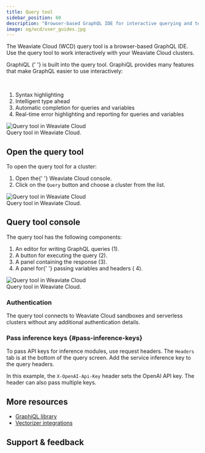 ```yaml
---
title: Query tool
sidebar_position: 60
description: "Browser-based GraphQL IDE for interactive querying and testing with Weaviate Cloud clusters."
image: og/wcd/user_guides.jpg
---
```


The Weaviate Cloud (WCD) query tool is a browser-based GraphQL IDE. Use the query tool to work interactively with your Weaviate Cloud clusters.


<div class="row">
  <div class="col col--6">
    <p>
      <Link to="https://github.com/graphql/graphiql/tree/main/packages/graphiql">
        GraphiQL
      </Link>{' '}
      is built into the query tool. GraphiQL provides many features that make
      GraphQL easier to use interactively:
    </p>
    <br />
    <ol>
      <li>Syntax highlighting</li>
      <li>Intelligent type ahead</li>
      <li>Automatic completion for queries and variables</li>
      <li>
        Real-time error highlighting and reporting for queries and variables
      </li>
    </ol>
  </div>
  <div class="col col--6">
    <div class="card">
      <div class="card__image">
        <img src={QueryToolPreview} alt="Query tool in Weaviate Cloud" />
      </div>
      <div class="card__body">Query tool in Weaviate Cloud.</div>
    </div>
  </div>
</div>

## Open the query tool

To open the query tool for a cluster:


<div class="row">
  <div class="col col--6">
    <ol>
      <li>
        Open the{' '}
        <Link to="https://console.weaviate.cloud">Weaviate Cloud console</Link>.
      </li>
      <li>
        Click on the <code>Query</code> button and choose a cluster from the list.
      </li>
    </ol>
  </div>
  <div class="col col--6">
    <div class="card">
      <div class="card__image">
        <img src={QueryTool} alt="Query tool in Weaviate Cloud" />
      </div>
      <div class="card__body">Query tool in Weaviate Cloud.</div>
    </div>
  </div>
</div>

## Query tool console

The query tool has the following components:


<div class="row">
  <div class="col col--6">
    <ol>
      <li>
        An editor for writing GraphQL queries (<span class="callout">1</span>).
      </li>
      <li>
        A button for executing the query (<span class="callout">2</span>).
      </li>
      <li>
        A panel containing the response (<span class="callout">3</span>).
      </li>
      <li>
        A panel for{' '}
        <Link to="#pass-inference-keys">passing variables and headers</Link> (
        <span class="callout">4</span>).
      </li>
    </ol>
  </div>
  <div class="col col--6">
    <div class="card">
      <div class="card__image">
        <img src={QueryToolConsole} alt="Query tool in Weaviate Cloud" />
      </div>
      <div class="card__body">Query tool in Weaviate Cloud.</div>
    </div>
  </div>
</div>

### Authentication

The query tool connects to Weaviate Cloud sandboxes and serverless clusters without any additional authentication details.

### Pass inference keys {#pass-inference-keys}

To pass API keys for inference modules, use request headers. The `Headers` tab is at the bottom of the query screen. Add the service inference key to the query headers.

In this example, the `X-OpenAI-Api-Key` header sets the OpenAI API key. The header can also pass multiple keys.

## More resources

- [GraphiQL library](https://github.com/graphql/graphiql/tree/main/packages/graphiql)
- [Vectorizer integrations](/docs/weaviate/model-providers/)

## Support & feedback


<SupportAndTrouble />
